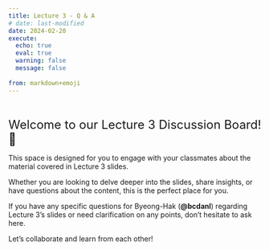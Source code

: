 ```yaml
---
title: Lecture 3 - Q & A
# date: last-modified
date: 2024-02-20
execute: 
  echo: true
  eval: true
  warning: false
  message: false
  
from: markdown+emoji
---
```


<br>

<font size = "5">Welcome to our Lecture 3 Discussion Board! 👋 </font>


This space is designed for you to engage with your classmates about the material covered in Lecture 3 slides. 

Whether you are looking to delve deeper into the slides, share insights, or have questions about the content, this is the perfect place for you.

If you have any specific questions for Byeong-Hak (**@bcdanl**) regarding Lecture 3's slides or need clarification on any points, don't hesitate to ask here. 

Let's collaborate and learn from each other!


